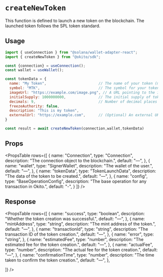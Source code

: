
# `createNewToken`

This function is defined to launch a new token on the blockchain. The launched token follows the SPL token standard.

## Usage

``` jsx filename="page.tsx"
import { useConnection } from "@solana/wallet-adapter-react";
import { createNewToken } from "@okito/sdk";

const {connection} = useConnection();
const wallet = useWallet();

const tokenData = {
  name: "My Token",                        // The name of your token (max 32 characters)
  symbol: "MTK",                           // The symbol for your token (max 10 characters)
  imageUrl: "https://example.com/image.png", // A URL pointing to the image to your token
  initialSupply: 1000000000,               // The initial supply of tokens (in base units)
  decimals: 9,                             // Number of decimal places your token will have
  freezeAuthority: false,                  
  description: "This is my token",         
  externalUrl: "https://example.com",      // (Optional) An external URL for your project 
}

const result = await createNewToken(connection,wallet,tokenData)
```


## Props

<PropsTable
  rows={[
    {
      name: "Connection",
      type: "Connection",
      description: "The connection object to the blockchain.",
      default: "—",
    },
    {
      name: "wallet",
      type: "SignerWallet",
      description: "The wallet of the user.",
      default: "—",
    },
    {
      name: "tokenData",
      type: "TokenLaunchData",
      description: "The data of the token to be created.",
      default: "—",
    },
    {
      name: "config",
      type: "BaseOperationConfig",
      description: "The base operation for any transaction in Okito.",
      default: "-",
    }
  ]}
/>




## Response


<PropsTable
  rows={[
    {
      name: "success",
      type: "boolean",
      description: "Whether the token creation was successful.",
      default: "—",
    },
    {
      name: "mintAddress",
      type: "string",
      description: "The mint address of the token.",
      default: "—",
    },
    {
      name: "transactionId",
      type: "string",
      description: "The transaction ID of the token creation.",
      default: "—",
    },
        {
      name: "error",
      type: "string",
    },
    {
      name: "estimatedFee",
      type: "number",
      description: "The estimated fee for the token creation.",
      default: "—",
    },
    {
      name: "actualFee",
      type: "number",
      description: "The actual fee for the token creation.",
      default: "—",
    },
    {
      name: "confirmationTime",
      type: "number",
      description: "The time taken to confirm the token creation.",
      default: "—",
    },

    
  ]}
/>